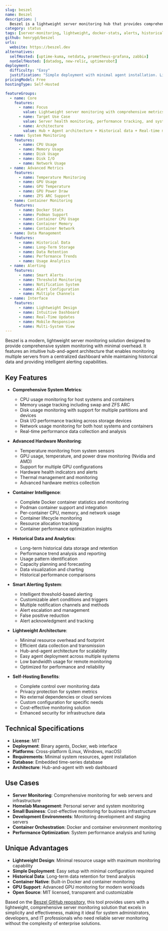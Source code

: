 ```yaml
---
slug: beszel
name: Beszel
description: |
  Beszel is a lightweight server monitoring hub that provides comprehensive system monitoring with historical data, Docker container stats, and intelligent alerts. It offers an intuitive interface for tracking server health and performance across multiple systems.
category: status
tags: [server-monitoring, lightweight, docker-stats, alerts, historical-data, system-metrics]
github: henrygd/beszel
urls:
  website: https://beszel.dev
alternatives:
  selfHosted: [uptime-kuma, netdata, prometheus-grafana, zabbix]
  nonSelfHosted: [datadog, new-relic, uptimerobot]
deployment:
  difficulty: "Easy"
  justification: "Simple deployment with minimal agent installation. Lightweight design with easy setup process for monitoring multiple servers."
pricingModel: Free
hostingType: Self-Hosted

featureGroups:
  - name: Core
    features:
      - name: Focus
        value: Lightweight server monitoring with comprehensive metrics and alerts
      - name: Target Use Case
        value: Server health monitoring, performance tracking, and system alerting
      - name: Architecture
        value: Hub + Agent architecture + Historical data + Real-time monitoring
  - name: System Monitoring
    features:
      - name: CPU Usage
      - name: Memory Usage
      - name: Disk Usage
      - name: Disk I/O
      - name: Network Usage
  - name: Advanced Metrics
    features:
      - name: Temperature Monitoring
      - name: GPU Usage
      - name: GPU Temperature
      - name: GPU Power Draw
      - name: ZFS ARC Support
  - name: Container Monitoring
    features:
      - name: Docker Stats
      - name: Podman Support
      - name: Container CPU Usage
      - name: Container Memory
      - name: Container Network
  - name: Data Management
    features:
      - name: Historical Data
      - name: Long-Term Storage
      - name: Data Retention
      - name: Performance Trends
      - name: Usage Analytics
  - name: Alerting
    features:
      - name: Smart Alerts
      - name: Threshold Monitoring
      - name: Notification System
      - name: Alert Configuration
      - name: Multiple Channels
  - name: Interface
    features:
      - name: Lightweight Design
      - name: Intuitive Dashboard
      - name: Real-Time Updates
      - name: Mobile-Responsive
      - name: Multi-System View
---
```


Beszel is a modern, lightweight server monitoring solution designed to provide comprehensive system monitoring with minimal overhead. It features an intuitive hub-and-agent architecture that enables monitoring multiple servers from a centralized dashboard while maintaining historical data and providing intelligent alerting capabilities.

## Key Features

- **Comprehensive System Metrics**:

  - CPU usage monitoring for host systems and containers
  - Memory usage tracking including swap and ZFS ARC
  - Disk usage monitoring with support for multiple partitions and devices
  - Disk I/O performance tracking across storage devices
  - Network usage monitoring for both host systems and containers
  - Real-time performance data collection and analysis

- **Advanced Hardware Monitoring**:

  - Temperature monitoring from system sensors
  - GPU usage, temperature, and power draw monitoring (Nvidia and AMD)
  - Support for multiple GPU configurations
  - Hardware health indicators and alerts
  - Thermal management and monitoring
  - Advanced hardware metrics collection

- **Container Intelligence**:

  - Complete Docker container statistics and monitoring
  - Podman container support and integration
  - Per-container CPU, memory, and network usage
  - Container lifecycle monitoring
  - Resource allocation tracking
  - Container performance optimization insights

- **Historical Data and Analytics**:

  - Long-term historical data storage and retention
  - Performance trend analysis and reporting
  - Usage pattern identification
  - Capacity planning and forecasting
  - Data visualization and charting
  - Historical performance comparisons

- **Smart Alerting System**:

  - Intelligent threshold-based alerting
  - Customizable alert conditions and triggers
  - Multiple notification channels and methods
  - Alert escalation and management
  - False positive reduction
  - Alert acknowledgment and tracking

- **Lightweight Architecture**:

  - Minimal resource overhead and footprint
  - Efficient data collection and transmission
  - Hub-and-agent architecture for scalability
  - Easy agent deployment across multiple systems
  - Low bandwidth usage for remote monitoring
  - Optimized for performance and reliability

- **Self-Hosting Benefits**:
  - Complete control over monitoring data
  - Privacy protection for system metrics
  - No external dependencies or cloud services
  - Custom configuration for specific needs
  - Cost-effective monitoring solution
  - Enhanced security for infrastructure data

## Technical Specifications

- **License**: MIT
- **Deployment**: Binary agents, Docker, web interface
- **Platforms**: Cross-platform (Linux, Windows, macOS)
- **Requirements**: Minimal system resources, agent installation
- **Database**: Embedded time-series database
- **Architecture**: Hub-and-agent with web dashboard

## Use Cases

- **Server Monitoring**: Comprehensive monitoring for web servers and infrastructure
- **Homelab Management**: Personal server and system monitoring
- **Small Business**: Cost-effective monitoring for business infrastructure
- **Development Environments**: Monitoring development and staging servers
- **Container Orchestration**: Docker and container environment monitoring
- **Performance Optimization**: System performance analysis and tuning

## Unique Advantages

- **Lightweight Design**: Minimal resource usage with maximum monitoring capability
- **Simple Deployment**: Easy setup with minimal configuration required
- **Historical Data**: Long-term data retention for trend analysis
- **Container Native**: Built-in Docker and container monitoring
- **GPU Support**: Advanced GPU monitoring for modern workloads
- **Open Source**: MIT licensed, transparent and customizable

Based on the [Beszel GitHub repository](https://github.com/henrygd/beszel), this tool provides users with a lightweight, comprehensive server monitoring solution that excels in simplicity and effectiveness, making it ideal for system administrators, developers, and IT professionals who need reliable server monitoring without the complexity of enterprise solutions.
